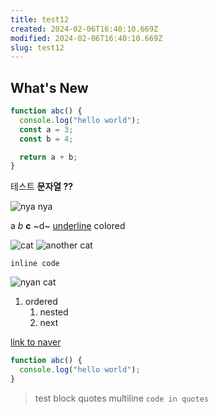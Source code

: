 ```yaml
---
title: test12
created: 2024-02-06T16:40:10.669Z
modified: 2024-02-06T16:40:10.669Z
slug: test12
---
```


## What's New

```js
function abc() {
  console.log("hello world");
  const a = 3;
  const b = 4;

  return a + b;
}
```

테스트 **문자열 ??**

![nya nya](./images/cat-nyan-cat.gif)

a _b_ **c** ~d~ <u>underline</u> colored

![cat](./cat.jpg)
![another cat](./cat.jpg)

`inline code`

![nyan cat](./images/cat-nyan-cat.gif)

1.  ordered
    1.  nested
    2.  next


[link to naver](https://www.naver.com)

```js
function abc() {
  console.log("hello world");
}
```

> test block quotes
> multiline
> `code in quotes`
